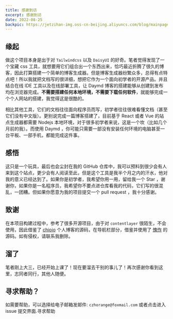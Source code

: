 ```yaml
---
title: 感谢到访
excerpt: 感谢到访
date: 2022-08-25
backpic: https://jetzihan-img.oss-cn-beijing.aliyuncs.com/blog/mainpageBk.png
---
```

## 缘起

做这个项目本身是出于对 `Tailwindcss` 以及 `DaisyUI` 的好奇。笔者觉得发现了一个宝藏
css 工具，就想要用它们组合出一个东西出来，恰巧最近折腾了很久的博客，因此打算搭建一个简单的博客生成器。但是博客生成器纷繁众多，总得有点特点吧！所以我就把文档写的很详细，想把它作为一个面向初学者的开源产品。并且结合在线 IDE 工具以及在线部署工具，让 Daymd 博客的搭建能够从创建到发布均在浏览器完成。**不需要搭建任何本地环境，不需要下载任何软件**，就能够完成一个个人网站的搭建，我觉得这是很酷的。  

相比其他工具，它们的文档往往面向程序员而写，初学者往往很难看懂文档（甚至它们没有中文版）。更别说完成一篇博客搭建了，目前基于 React 或者 Vue 的站点生成器都需要 Nodejs 本地环境，对于很多初学者来说，这是一个坎（比如几个月前的我）。而使用 Daymd ，你可能只需要一部没有安装任何环境的电脑甚至一台平板、一部手机，都能完成这件事。  

## 感悟

这只是一个玩具，最后也会尘封在我的 GitHub 仓库中，我可以预料到很少会有人来到这个站点，更少会有人阅读至此，但是这个工具是我半个月之内的汗水，他对我的意义已经达到了。如果你是初学者，我希望你用一用，留给我一个 Star ，谢谢你，如果你是一名程序员，我希望你不要点进仓库看我的代码，它们写的很混乱，一团糟。但如果你愿意为我的项目提交一个 pull request ，我十分感谢。  

## 致谢

在本项目构建过程中，参考了很多开源项目，由于对 `contentlayer` 很陌生，不会使用，因此借鉴了 [chioio](https://github.com/chioio) 个人博客的源码，在导航栏部分，借鉴并使用了 [愧怍](https://github.com/kuizuo) 的源码。如有侵权，请联系我删除。  

## 溜了

笔者刚上大三，已经开始上课了！现在要溜去干别的事儿了！再次感谢你看到这里，志同者同行，其他人随便。

## 寻求帮助？

<Tips title="遇到问题？">如需要帮助，可以选择给电子邮箱发邮件: `czhorange@foxmail.com` 或者点击进入 issue 提交界面.</Tips><To to="https://github.com/inannan423/Daymd/issues">寻求帮助</To>
